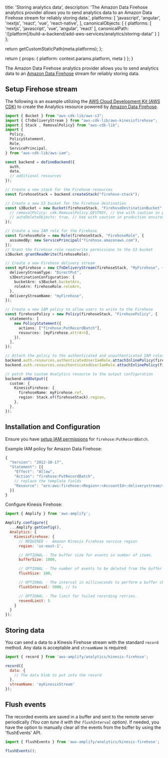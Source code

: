 
  title: 'Storing analytics data',
  description: 'The Amazon Data Firehose analytics provider allows you to send analytics data to an Amazon Data Firehose stream for reliably storing data.',
  platforms: [
    'javascript',
    'angular',
    'nextjs',
    'react',
    'vue',
    'react-native',
  ],
  canonicalObjects: [
    {
      platforms: [
        'nextjs',
        'javascript',
        'vue',
        'angular',
        'react'
      ],
      canonicalPath: '/[platform]/build-a-backend/add-aws-services/analytics/storing-data/'
    }
  ]
};

  return getCustomStaticPath(meta.platforms);
};

  return {
    props: {
      platform: context.params.platform,
      meta
    }
  };
}

The Amazon Data Firehose analytics provider allows you to send analytics data to an [Amazon Data Firehose](https://aws.amazon.com/firehose/) stream for reliably storing data.

## Setup Firehose stream

The following is an example utilizing the [AWS Cloud Development Kit (AWS CDK)](https://docs.aws.amazon.com/cdk/latest/guide/home.html) to create the Analytics resource powered by [Amazon Data Firehose](https://aws.amazon.com/firehose/).

```ts title="amplify/backend.ts"
import { Bucket } from "aws-cdk-lib/aws-s3";
import { CfnDeliveryStream } from "aws-cdk-lib/aws-kinesisfirehose";
import { Stack , RemovalPolicy} from "aws-cdk-lib";
import {
  Policy,
  PolicyStatement,
  Role,
  ServicePrincipal,
} from "aws-cdk-lib/aws-iam";

const backend = defineBackend({
  auth, 
  data,
  // additional resources 
});

// Create a new stack for the Firehose resources
const firehoseStack = backend.createStack("firehose-stack");

// Create a new S3 bucket for the Firehose destination
const s3Bucket = new Bucket(firehoseStack, "FirehoseDestinationBucket", {
  // removalPolicy: cdk.RemovalPolicy.DESTROY, // Use with caution in production environments
  // autoDeleteObjects: true, // Use with caution in production environments
});

// Create a new IAM role for the Firehose
const firehoseRole = new Role(firehoseStack, "FirehoseRole", {
  assumedBy: new ServicePrincipal("firehose.amazonaws.com"),
});
// Grant the Firehose role read/write permissions to the S3 bucket
s3Bucket.grantReadWrite(firehoseRole);

// Create a new Firehose delivery stream
const myFirehose = new CfnDeliveryStream(firehoseStack, "MyFirehose", {
  deliveryStreamType: "DirectPut",
  s3DestinationConfiguration: {
    bucketArn: s3Bucket.bucketArn,
    roleArn: firehoseRole.roleArn,
  },
  deliveryStreamName: "myFirehose",
});

// Create a new IAM policy to allow users to write to the Firehose
const firehosePolicy = new Policy(firehoseStack, "FirehosePolicy", {
  statements: [
    new PolicyStatement({
      actions: ["firehose:PutRecordBatch"],
      resources: [myFirehose.attrArn],
    }),
  ],
});

// Attach the policy to the authenticated and unauthenticated IAM roles
backend.auth.resources.authenticatedUserIamRole.attachInlinePolicy(firehosePolicy);
backend.auth.resources.unauthenticatedUserIamRole.attachInlinePolicy(firehosePolicy);

// patch the custom Analytics resource to the output configuration
backend.addOutput({
  custom: {
    KinesisFirehose: {
      firehoseName: myFirehose.ref,
      region: Stack.of(firehoseStack).region,
    },
  },
});

```

## Installation and Configuration

Ensure you have [setup IAM permissions](https://docs.aws.amazon.com/firehose/latest/dev/controlling-access.html) for `firehose:PutRecordBatch`.

Example IAM policy for Amazon Data Firehose:

```javascript
{
  "Version": "2012-10-17",
  "Statement": [{
    "Effect": "Allow",
    "Action": "firehose:PutRecordBatch",
    // replace the template fields
    "Resource": "arn:aws:firehose:<Region>:<AccountId>:deliverystream/<StreamName>"
  }]
}
```

Configure Kinesis Firehose:

```javascript
import { Amplify } from 'aws-amplify';

Amplify.configure({
  ...Amplify.getConfig(),
  Analytics: {
    KinesisFirehose: {
      // REQUIRED -  Amazon Kinesis Firehose service region
      region: 'us-east-1',

      // OPTIONAL - The buffer size for events in number of items.
      bufferSize: 1000,

      // OPTIONAL - The number of events to be deleted from the buffer when flushed.
      flushSize: 100,

      // OPTIONAL - The interval in milliseconds to perform a buffer check and flush if necessary.
      flushInterval: 5000, // 5s

      // OPTIONAL - The limit for failed recording retries.
      resendLimit: 5
    }
  }
});
```

## Storing data

You can send a data to a Kinesis Firehose stream with the standard `record` method. Any data is acceptable and `streamName` is required:

```javascript
import { record } from 'aws-amplify/analytics/kinesis-firehose';

record({
  data: {
    // The data blob to put into the record
  },
  streamName: 'myKinesisStream'
});
```

## Flush events
The recorded events are saved in a buffer and sent to the remote server periodically *(You can tune it with the `flushInterval` option)*. If needed, you have the option to manually clear all the events from the buffer by using the 'flushEvents' API.

```javascript
import { flushEvents } from 'aws-amplify/analytics/kinesis-firehose';

flushEvents();
```
